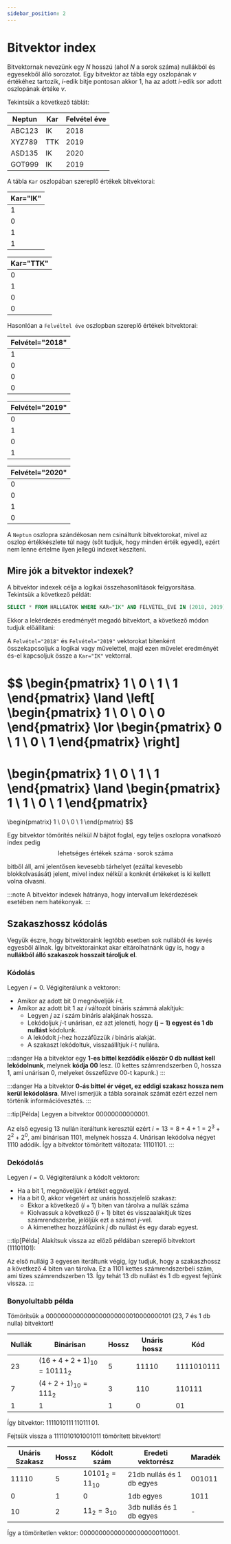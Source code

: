 ```yaml
---
sidebar_position: 2
---
```


# Bitvektor index

Bitvektornak nevezünk egy $N$ hosszú (ahol $N$ a sorok száma) nullákból és egyesekből álló sorozatot. Egy bitvektor az
tábla egy oszlopának $v$ értékéhez tartozik, $i$-edik bitje pontosan akkor $1$, ha az adott $i$-edik sor adott
oszlopának értéke $v$.

Tekintsük a következő táblát:

| Neptun   | Kar   | Felvétel éve |
|----------|-------|--------------|
| ABC123   | IK    | 2018         |
| XYZ789   | TTK   | 2019         |
| ASD135   | IK    | 2020         |
| GOT999   | IK    | 2019         |

A tábla `Kar` oszlopában szereplő értékek bitvektorai:

<div class="side-2">

| Kar="IK" |
|----------|
| 1        |
| 0        |
| 1        |
| 1        |

| Kar="TTK" |
|-----------|
| 0         |
| 1         |
| 0         |
| 0         |
</div>

Hasonlóan a `Felvéltel éve` oszlopban szereplő értékek bitvektorai:

<div class="side-2">

| Felvétel="2018" |
|-----------------|
| 1               |
| 0               |
| 0               |
| 0               |

| Felvétel="2019" |
|-----------------|
| 0               |
| 1               |
| 0               |
| 1               |

| Felvétel="2020" |
|-----------------|
| 0               |
| 0               |
| 1               |
| 0               |

</div>

A `Neptun` oszlopra szándékosan nem csináltunk bitvektorokat, mivel az oszlop értékkészlete túl nagy
(sőt tudjuk, hogy minden érték egyedi), ezért nem lenne értelme ilyen jellegű indexet készíteni.

## Mire jók a bitvektor indexek?

A bitvektor indexek célja a logikai összehasonlítások felgyorsítása. Tekintsük a következő példát:

```sql
SELECT * FROM HALLGATOK WHERE KAR="IK" AND FELVÉTEL_ÉVE IN (2018, 2019);
```

Ekkor a lekérdezés eredményét megadó bitvektort, a következő módon tudjuk előállítani:

A `Felvétel="2018"` és `Felvétel="2019"` vektorokat bitenként összekapcsoljuk a logikai vagy művelettel, majd ezen
művelet eredményét és-el kapcsoljuk össze a `Kar="IK"` vektorral.

$$
\begin{pmatrix}
1 \\
0 \\
1 \\
1
\end{pmatrix}
\land
\left[
\begin{pmatrix}
1 \\
0 \\
0 \\
0
\end{pmatrix}
\lor
\begin{pmatrix}
0 \\
1 \\
0 \\
1
\end{pmatrix}
\right]
=
\begin{pmatrix}
1 \\
0 \\
1 \\
1
\end{pmatrix}
\land
\begin{pmatrix}
1 \\
1 \\
0 \\
1
\end{pmatrix}
=
\begin{pmatrix}
1 \\
0 \\
0 \\
1
\end{pmatrix}
$$

Egy bitvektor tömörítés nélkül $N$ bájtot foglal, egy teljes oszlopra vonatkozó index pedig
$$
\text{lehetséges értékek száma} \cdot \text{sorok száma}
$$

bitből áll, ami jelentősen kevesebb tárhelyet (ezáltal kevesebb blokkolvasását) jelent, mivel index nélkül a konkrét
értékeket is ki kellett volna olvasni.

:::note
A bitvektor indexek hátránya, hogy intervallum lekérdezések esetében nem hatékonyak.
:::

## Szakaszhossz kódolás

Vegyük észre, hogy bitvektoraink legtöbb esetben sok nullából és kevés egyesből állnak. Így bitvektorainkat akar
eltárolhatnánk úgy is, hogy a **nullákból álló szakaszok hosszait tároljuk el**.

### Kódolás

Legyen $i = 0$. Végigiterálunk a vektoron:
- Amikor az adott bit 0 megnöveljük $i$-t.
- Amikor az adott bit 1 az $i$ változót bináris számmá alakítjuk:
  - Legyen $j$ az $i$ szám bináris alakjának hossza.
  - Lekódoljuk $j$-t unárisan, ez azt jeleneti, hogy **$\mathbf{(j-1)}$ egyest és 1 db nullást** kódolunk.
  - A lekódolt $j$-hez hozzáfűzzük $i$ bináris alakját.
  - A szakaszt lekódoltuk, visszaállítjuk $i$-t nullára.

:::danger
Ha a bitvektor egy **1-es bittel kezdődik először 0 db nullást kell lekódolnunk**, melynek **kódja 00** lesz.
(0 kettes számrendszerben 0, hossza 1, ami unárisan 0, melyeket összefűzve 00-t kapunk.)
:::

:::danger
Ha a bitvektor **0-ás bittel ér véget, ez eddigi szakasz hossza nem kerül lekódolásra**. Mivel ismerjük a tábla sorainak
számát ezért ezzel nem történik információvesztés.
:::

:::tip[Példa]
Legyen a bitvektor $00000000000001$.

Az első egyesig 13 nullán iteráltunk keresztül ezért $i=13=8+4+1=2^3 + 2^2 + 2^0$, ami binárisan 1101, melynek
hossza 4. Unárisan lekódolva négyet 1110 adódik. Így a bitvektor tömörített változata: $11101101$.
:::


### Dekódolás
Legyen $i = 0$. Végigiterálunk a kódolt vektoron:
- Ha a bit 1, megnöveljük $i$ értékét eggyel.
- Ha a bit 0, akkor végetért az unáris hosszjelelő szakasz:
  - Ekkor a következő $(i + 1)$ biten van tárolva a nullák száma
  - Kiolvassuk a következő $(i + 1)$ bitet és visszaalakítjuk tízes számrendszerbe, jelöljük ezt a számot $j$-vel.
  - A kimenethez hozzáfűzünk $j$ db nullást és egy darab egyest.

:::tip[Példa]
Alakítsuk vissza az előző példában szereplő bitvektort (11101101):

Az első nulláig 3 egyesen iteráltunk végig, így tudjuk, hogy a szakaszhossz a következő 4 biten van tárolva. Ez a
1101 kettes számrendszerbeli szám, ami tízes számrendszerben 13. Így tehát 13 db nullást és 1 db egyest fejtünk
vissza. 
:::

### Bonyolultabb példa

Tömörítsük a $0000000000000000000000010000000101$ (23, 7 és 1 db nulla) bitvektort!

| Nullák | Binárisan                   | Hossz | Unáris hossz | Kód        |
|--------|-----------------------------|-------|--------------|------------|
| 23     | $(16+4+2+1)_{10} = 10111_2$ | 5     | 11110        | 1111010111 |
| 7      | $(4+2+1)_{10} = 111_2$      | 3     | 110          | 110111     |
|  1     | 1                           | 1     | 0            | 01         |

Így bitvektor: $1111010111 \, 110111 \, 01$.

Fejtsük vissza a $1111010101001011$ tömörített bitvektort!

| Unáris Szakasz | Hossz | Kódolt szám         | Eredeti vektorrész        | Maradék |
|----------------|-------|---------------------|---------------------------|---------|
| 11110          | 5     | $10101_2 = 11_{10}$ | 21db nullás és 1 db egyes | 001011  |
| 0              | 1     | $0$                 | 1db egyes                 | 1011    |
| 10             | 2     | $11_2 = 3_{10}$     | 3db nullás és 1 db egyes  | -       |

Így a tömörítetlen vektor: $000000000000000000000110001$.
